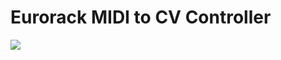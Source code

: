 = Eurorack MIDI to CV Controller = 

<img src="http://land-boards.com/blwiki/images/a/a5/ER-MIDI-CV4-02_P1080867-720px.jpg"></img>
